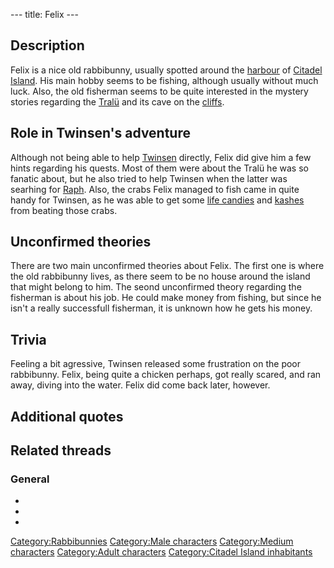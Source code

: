 ---
title: Felix
---

{{Character|
Name=Felix|
Image=Felix.gif|
Race=[[Rabbibunny]]|
Gender=Male|
Size=Medium|
Age=Adult}}

{{Quote|
Quote=Say Twinsen, did you ever see that Tralü? They say it's a monster that lives in the cliffs above Lupin-Bourg. If you take a walk up there, don't forget to carry a weapon. I mean your magic ball!|
Character=Felix}}

==Description==
Felix is a nice old rabbibunny, usually spotted around the [[Citadel Island) Harbour|harbour]] of [[Citadel Island]]. His main hobby seems to be fishing, although usually without much luck. Also, the old fisherman seems to be quite interested in the mystery stories regarding the [[Tralü]] and its cave on the [[cliffs]].

==Role in Twinsen's adventure==
Although not being able to help [[Twinsen]] directly, Felix did give him a few hints regarding his quests. Most of them were about the Tralü he was so fanatic about, but he also tried to help Twinsen when the latter was searhing for [[Raph]].
Also, the crabs Felix managed to fish came in quite handy for Twinsen, as he was able to get some [[life candies]] and [[kashes]] from beating those crabs.

==Unconfirmed theories==
There are two main unconfirmed theories about Felix. The first one is where the old rabbibunny lives, as there seem to be no house around the island that might belong to him. The seond unconfirmed theory regarding the fisherman is about his job. He could make money from fishing, but since he isn't a really successfull fisherman, it is unknown how he gets his money.

==Trivia==
Feeling a bit agressive, Twinsen released some frustration on the poor rabbibunny. Felix, being quite a chicken perhaps, got really scared, and ran away, diving into the water. Felix did come back later, however.

==Additional quotes==
{{Quote|
Quote=I don't know him very well, but try asking around at "Chez Luc," that's his big hangout.|
Character=Felix}}
{{Quote|
Quote=Hey, did you really destroy the Tralü? This monster really existed? Hail to you, may you be prosperous and may the Sendells protect your descendants!|
Character=Felix}}

==Related threads==
===General===
* {{thread|id=5981|title=Felix}}
* {{thread|id=1957|title=Felix suicide}}
* {{thread|id=328|title=Secrets}}

[[Category:Rabbibunnies]]
[[Category:Male characters]]
[[Category:Medium characters]]
[[Category:Adult characters]]
[[Category:Citadel Island inhabitants]]